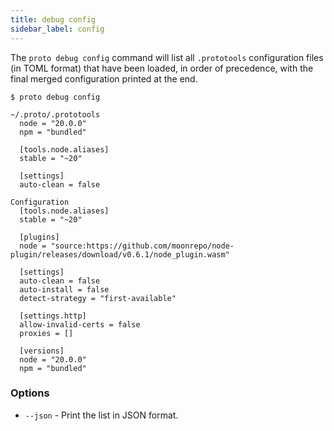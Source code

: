 ```yaml
---
title: debug config
sidebar_label: config
---
```



<VersionLabel version="0.25.0" header />

The `proto debug config` command will list all `.prototools` configuration files (in TOML format)
that have been loaded, in order of precedence, with the final merged configuration printed at the
end.

```
$ proto debug config

~/.proto/.prototools
  node = "20.0.0"
  npm = "bundled"

  [tools.node.aliases]
  stable = "~20"

  [settings]
  auto-clean = false

Configuration
  [tools.node.aliases]
  stable = "~20"

  [plugins]
  node = "source:https://github.com/moonrepo/node-plugin/releases/download/v0.6.1/node_plugin.wasm"

  [settings]
  auto-clean = false
  auto-install = false
  detect-strategy = "first-available"

  [settings.http]
  allow-invalid-certs = false
  proxies = []

  [versions]
  node = "20.0.0"
  npm = "bundled"
```

### Options

- `--json` - Print the list in JSON format.
